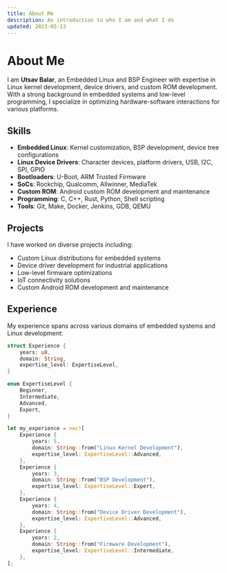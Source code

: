 ```yaml
---
title: About Me
description: An introduction to who I am and what I do
updated: 2023-05-13
---
```


# About Me

I am **Utsav Balar**, an Embedded Linux and BSP Engineer with expertise in Linux kernel development, device drivers, and custom ROM development. With a strong background in embedded systems and low-level programming, I specialize in optimizing hardware-software interactions for various platforms.

## Skills

- **Embedded Linux**: Kernel customization, BSP development, device tree configurations
- **Linux Device Drivers**: Character devices, platform drivers, USB, I2C, SPI, GPIO
- **Bootloaders**: U-Boot, ARM Trusted Firmware
- **SoCs**: Rockchip, Qualcomm, Allwinner, MediaTek
- **Custom ROM**: Android custom ROM development and maintenance
- **Programming**: C, C++, Rust, Python, Shell scripting
- **Tools**: Git, Make, Docker, Jenkins, GDB, QEMU

## Projects

I have worked on diverse projects including:

- Custom Linux distributions for embedded systems
- Device driver development for industrial applications
- Low-level firmware optimizations
- IoT connectivity solutions
- Custom Android ROM development and maintenance

## Experience

My experience spans across various domains of embedded systems and Linux development:

```rust
struct Experience {
    years: u8,
    domain: String,
    expertise_level: ExpertiseLevel,
}

enum ExpertiseLevel {
    Beginner,
    Intermediate,
    Advanced,
    Expert,
}

let my_experience = vec![
    Experience {
        years: 5,
        domain: String::from("Linux Kernel Development"),
        expertise_level: ExpertiseLevel::Advanced,
    },
    Experience {
        years: 3,
        domain: String::from("BSP Development"),
        expertise_level: ExpertiseLevel::Expert,
    },
    Experience {
        years: 4,
        domain: String::from("Device Driver Development"),
        expertise_level: ExpertiseLevel::Advanced,
    },
    Experience {
        years: 2,
        domain: String::from("Firmware Development"),
        expertise_level: ExpertiseLevel::Intermediate,
    },
];
